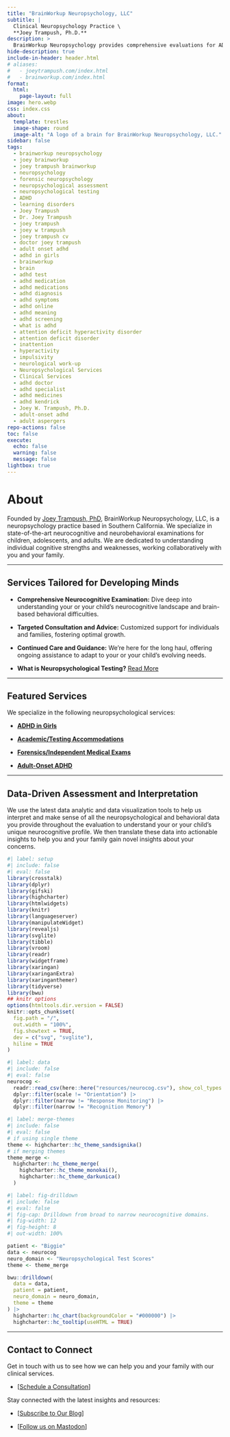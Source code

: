 ```yaml
---
title: "BrainWorkup Neuropsychology, LLC"
subtitle: |
  Clinical Neuropsychology Practice \
  **Joey Trampush, Ph.D.**
description: >
  BrainWorkup Neuropsychology provides comprehensive evaluations for ADHD, dyslexia, learning disorders, forensic examinations, and psychiatric assessments.
hide-description: true
include-in-header: header.html
# aliases:
#   - joeytrampush.com/index.html
#   - brainworkup.com/index.html
format:
  html:
    page-layout: full
image: hero.webp
css: index.css
about:
  template: trestles
  image-shape: round
  image-alt: "A logo of a brain for BrainWorkup Neuropsychology, LLC."
sidebar: false
tags:
  - brainworkup neuropsychology
  - joey brainworkup
  - joey trampush brainworkup
  - neuropsychology
  - forensic neuropsychology
  - neuropsychological assessment
  - neuropsychological testing
  - ADHD
  - learning disorders
  - Joey Trampush
  - Dr. Joey Trampush
  - joey trampush
  - joey w trampush
  - joey trampush cv
  - doctor joey trampush
  - adult onset adhd
  - adhd in girls
  - brainworkup
  - brain
  - adhd test
  - adhd medication
  - adhd medications
  - adhd diagnosis
  - adhd symptoms
  - adhd online
  - adhd meaning
  - adhd screening
  - what is adhd
  - attention deficit hyperactivity disorder
  - attention deficit disorder
  - inattention
  - hyperactivity
  - impulsivity
  - neurological work-up
  - Neuropsychological Services
  - Clinical Services
  - adhd doctor
  - adhd specialist
  - adhd medicines
  - adhd kendrick
  - Joey W. Trampush, Ph.D.
  - adult-onset adhd
  - adult aspergers
repo-actions: false
toc: false
execute:
  echo: false
  warning: false
  message: false
lightbox: true
---
```


# About

Founded by [Joey Trampush, PhD](joey-trampush/index.qmd), BrainWorkup Neuropsychology, LLC, is a neuropsychology practice based in Southern California. We specialize in state-of-the-art neurocognitive and neurobehavioral examinations for children, adolescents, and adults. We are dedicated to understanding individual cognitive strengths and weaknesses, working collaboratively with you and your family.

---

## Services Tailored for Developing Minds

- **Comprehensive Neurocognitive Examination:** Dive deep into understanding
your or your child's neurocognitive landscape and brain-based behavioral
difficulties.

- **Targeted Consultation and Advice:** Customized support for individuals and families, fostering optimal growth.

- **Continued Care and Guidance:** We're here for the long haul, offering
ongoing assistance to adapt to your or your child's evolving needs.

- **What is Neuropsychological Testing?** [Read More](https://internalmedicine.usc.edu/blog/what-is-neuropsychological-testing/)

---

## Featured Services

We specialize in the following neuropsychological services:

- [**ADHD in Girls**](adhd-in-girls/index.qmd)

- [**Academic/Testing Accommodations**](testing-accommodations/index.qmd)

- [**Forensics/Independent Medical Exams**](independent-medical-exam/index.qmd)

- [**Adult-Onset ADHD**](adult-onset-adhd/index.qmd)

---

## Data-Driven Assessment and Interpretation

We use the latest data analytic and data visualization tools to help us
interpret and make sense of all the neuropsychological and behavioral data you
provide throughout the evaluation to understand
your or your child's unique neurocognitive profile. We then translate these data
into actionable insights to help you and your family gain novel insights about
your concerns.

```r
#| label: setup
#| include: false
#| eval: false
library(crosstalk)
library(dplyr)
library(gifski)
library(highcharter)
library(htmlwidgets)
library(knitr)
library(languageserver)
library(manipulateWidget)
library(revealjs)
library(svglite)
library(tibble)
library(vroom)
library(readr)
library(widgetframe)
library(xaringan)
library(xaringanExtra)
library(xaringanthemer)
library(tidyverse)
library(bwu)
## knitr options
options(htmltools.dir.version = FALSE)
knitr::opts_chunk$set(
  fig.path = "/",
  out.width = "100%",
  fig.showtext = TRUE,
  dev = c("svg", "svglite"),
  hiline = TRUE
)
```

```r
#| label: data
#| include: false
#| eval: false
neurocog <-
  readr::read_csv(here::here("resources/neurocog.csv"), show_col_types = TRUE) |>
  dplyr::filter(scale != "Orientation") |>
  dplyr::filter(narrow != "Response Monitoring") |>
  dplyr::filter(narrow != "Recognition Memory")
```

```r
#| label: merge-themes
#| include: false
#| eval: false
# if using single theme
theme <- highcharter::hc_theme_sandsignika()
# if merging themes
theme_merge <-
  highcharter::hc_theme_merge(
    highcharter::hc_theme_monokai(),
    highcharter::hc_theme_darkunica()
  )
```

```r
#| label: fig-drilldown
#| include: false
#| eval: false
#| fig-cap: Drilldown from broad to narrow neurocognitive domains.
#| fig-width: 12
#| fig-height: 8
#| out-width: 100%

patient <- "Biggie"
data <- neurocog
neuro_domain <- "Neuropsychological Test Scores"
theme <- theme_merge

bwu::drilldown(
  data = data,
  patient = patient,
  neuro_domain = neuro_domain,
  theme = theme
) |>
  highcharter::hc_chart(backgroundColor = "#000000") |>
  highcharter::hc_tooltip(useHTML = TRUE)
```

---

## Contact to Connect

Get in touch with us to see how we can help you and your family with our
clinical services.

- [[Schedule a Consultation](contact/index.qmd#online-inquiry)]

Stay connected with the latest insights and resources:

- [[Subscribe to Our Blog](blog/index.qmd)]

- [[Follow us on Mastodon](https://fosstodon.org/@brainworkup)]
